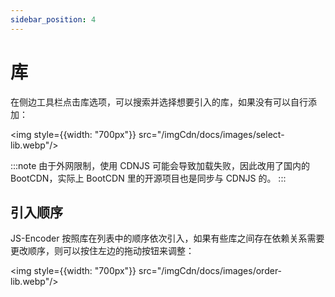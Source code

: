 ```yaml
---
sidebar_position: 4
---
```


# 库

在侧边工具栏点击库选项，可以搜索并选择想要引入的库，如果没有可以自行添加：

<img style={{width: "700px"}} src="/imgCdn/docs/images/select-lib.webp"/>

:::note
由于外网限制，使用 CDNJS 可能会导致加载失败，因此改用了国内的 BootCDN，实际上 BootCDN 里的开源项目也是同步与 CDNJS 的。
:::

## 引入顺序

JS-Encoder 按照库在列表中的顺序依次引入，如果有些库之间存在依赖关系需要更改顺序，则可以按住左边的拖动按钮来调整：

<img style={{width: "700px"}} src="/imgCdn/docs/images/order-lib.webp"/>